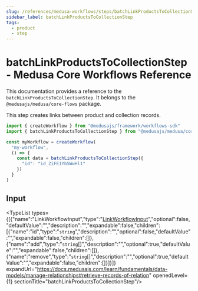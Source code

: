 ```yaml
---
slug: /references/medusa-workflows/steps/batchLinkProductsToCollectionStep
sidebar_label: batchLinkProductsToCollectionStep
tags:
  - product
  - step
---
```



# batchLinkProductsToCollectionStep - Medusa Core Workflows Reference

This documentation provides a reference to the `batchLinkProductsToCollectionStep`. It belongs to the `@medusajs/medusa/core-flows` package.

This step creates links between product and collection records.

```ts title="src/workflows/my-workflow.ts"
import { createWorkflow } from "@medusajs/framework/workflows-sdk"
import { batchLinkProductsToCollectionStep } from "@medusajs/medusa/core-flows"

const myWorkflow = createWorkflow(
  "my-workflow",
  () => {
    const data = batchLinkProductsToCollectionStep({
      "id": "id_ZiFE1YbSWwHl1"
    })
  }
)
```
  

## Input

<TypeList types={[{"name":"LinkWorkflowInput","type":"[LinkWorkflowInput](../../../../../types/CommonTypes/types/types.CommonTypes.LinkWorkflowInput/page.mdx)","optional":false,"defaultValue":"","description":"","expandable":false,"children":[{"name":"id","type":"`string`","description":"","optional":false,"defaultValue":"","expandable":false,"children":[]},{"name":"add","type":"`string`[]","description":"","optional":true,"defaultValue":"","expandable":false,"children":[]},{"name":"remove","type":"`string`[]","description":"","optional":true,"defaultValue":"","expandable":false,"children":[]}]}]} expandUrl="https://docs.medusajs.com/learn/fundamentals/data-models/manage-relationships#retrieve-records-of-relation" openedLevel={1} sectionTitle="batchLinkProductsToCollectionStep"/>

